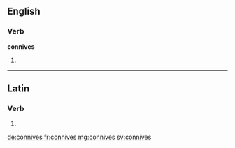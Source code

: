 ==English==

===Verb===
'''connives'''

# {{third-person singular of|connive}}

----

==Latin==

===Verb===
{{la-verb-form|connīvēs}}

# {{conjugation of|conniveo|connīveō|2|s|pres|act|ind|lang=la}}

[[de:connives]]
[[fr:connives]]
[[mg:connives]]
[[sv:connives]]